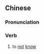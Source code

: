 ==Chinese==
{{zh-forms}}

===Pronunciation===
{{zh-pron
|m=zhī不dào
|cat=v
}}

===Verb===
{{zh-verb}}

# {{lb|zh|dialectal}} to [[not]] [[know]]